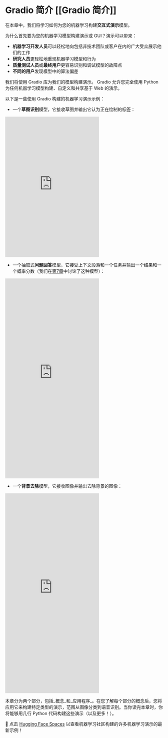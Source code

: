# Gradio 简介 [[Gradio 简介]]

在本章中，我们将学习如何为您的机器学习构建**交互式演示**模型。

为什么首先要为您的机器学习模型构建演示或 GUI？演示可以带来：

- **机器学习开发人员**可以轻松地向包括非技术团队或客户在内的广大受众展示他们的工作
- **研究人员**更轻松地重现机器学习模型和行为
- **质量测试人员**或**最终用户**更容易识别和调试模型的故障点
- **不同的用户**发现模型中的算法偏差

我们将使用 Gradio 库为我们的模型构建演示。 Gradio 允许您完全使用 Python 为任何机器学习模型构建、自定义和共享基于 Web 的演示。

以下是一些使用 Gradio 构建的机器学习演示示例：

* 一个**草图识别**模型，它接收草图并输出它认为正在绘制的标签：

<iframe src="https://course-demos-draw2.hf.space" frameBorder="0" height="450" title="Gradio app" class="container p-0 flex-grow space-iframe" allow="accelerometer; ambient-light-sensor; autoplay; battery; camera; document-domain; encrypted-media; fullscreen; geolocation; gyroscope; layout-animations; legacy-image-formats; magnetometer; microphone; midi; oversized-images; payment; picture-in-picture; publickey-credentials-get; sync-xhr; usb; vr ; wake-lock; xr-spatial-tracking" sandbox="allow-forms allow-modals allow-popups allow-popups-to-escape-sandbox allow-same-origin allow-scripts allow-downloads"></iframe>

* 一个抽取式**问题回答**模型，它接受上下文段落和一个任务并输出一个结果和一个概率分数（我们在[第7章](/course/chapter7/7)中讨论了这种模型）：

<iframe src="https://course-demos-question-answering-simple.hf.space" frameBorder="0" height="640" title="Gradio app" class="container p-0 flex-grow space-iframe" allow="accelerometer; ambient-light-sensor; autoplay; battery; camera; document-domain; encrypted-media; fullscreen; geolocation; gyroscope; layout-animations; legacy-image-formats; magnetometer; microphone; midi; oversized-images; payment; picture-in-picture; publickey-credentials-get; sync-xhr; usb; vr ; wake-lock; xr-spatial-tracking" sandbox="allow-forms allow-modals allow-popups allow-popups-to-escape-sandbox allow-same-origin allow-scripts allow-downloads"></iframe>

* 一个**背景去除**模型，它接收图像并输出去除背景的图像：

<iframe src="https://course-demos-remove-bg-original.hf.space" frameBorder="0" height="640" title="Gradio app" class="container p-0 flex-grow space-iframe" allow="accelerometer; ambient-light-sensor; autoplay; battery; camera; document-domain; encrypted-media; fullscreen; geolocation; gyroscope; layout-animations; legacy-image-formats; magnetometer; microphone; midi; oversized-images; payment; picture-in-picture; publickey-credentials-get; sync-xhr; usb; vr ; wake-lock; xr-spatial-tracking" sandbox="allow-forms allow-modals allow-popups allow-popups-to-escape-sandbox allow-same-origin allow-scripts allow-downloads"></iframe>

本章分为两个部分，包括_概念_和_应用程序_。在您了解每个部分的概念后，您将应用它来构建特定类型的演示，范围从图像分类到语音识别。当你读完本章时，你将能够用几行 Python 代码构建这些演示（以及更多！）。

👀 点击 <a href="https://huggingface.co/spaces" target="_blank">Hugging Face Spaces</a> 以查看机器学习社区构建的许多机器学习演示的最新示例！
